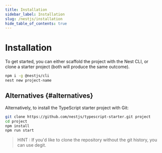 ```yaml
---
title: Installation
sidebar_label: Installation
slug: /nestjs/installation
hide_table_of_contents: true
---
```


# Installation

To get started, you can either scaffold the project with the Nest CLI, or clone a starter project (both will produce the same outcome).

```bash
npm i -g @nestjs/cli
nest new project-name
```

## Alternatives {#alternatives}

Alternatively, to install the TypeScript starter project with Git:

```bash
git clone https://github.com/nestjs/typescript-starter.git project
cd project
npm install
npm run start
```

> HINT : If you'd like to clone the repository without the git history, you can use degit.
